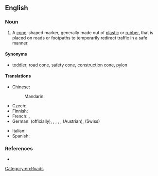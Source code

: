 ==English==
{{wikipedia}}

===Noun===
{{en-noun}}

# A [[cone]]-shaped marker, generally made out of [[plastic]] or [[rubber]], that is placed on roads or footpaths to temporarily redirect traffic in a safe manner.

====Synonyms====
* [[toddler]], [[road cone]], [[safety cone]], [[construction cone]], [[pylon]]

====Translations====
{{trans-top|a cone-shaped marker}}
* Chinese:
*: Mandarin: {{t|zh|交通錐|tr=jiāo tōng zhuī|sc=Hani}}
* Czech: {{t-|cs|dopravní kužel|m}}
* Finnish: {{t-|fi|sulkukartio}}
* French: {{t+|fr|plot|m}}, {{t-|fr|cône de chantier|m}}
* German: {{t+|de|Leitkegel}} (officially), {{t+|de|Lübecker Hütchen}}, {{t+|de|Verkehrsleitkegel}}, {{t+|de|Pylon}}, {{t+|de|Verkehrshütchen}}, {{t-|de|Haberkornhütchen}} (Austrian), {{t-|de|Verkehrsstöggel}} (Swiss)
{{trans-mid}}
* Italian: {{t+|it|birillo|m}}
* Spanish: {{t-|es|cono de tráfico|m}}
{{trans-bottom}}

===References===
* {{pedialite|traffic cone}}

[[Category:en:Roads]]